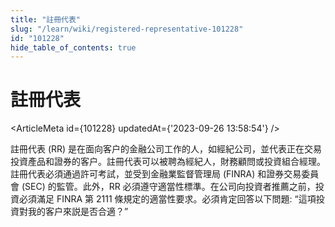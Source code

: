 ```yaml
---
title: "註冊代表"
slug: "/learn/wiki/registered-representative-101228"
id: "101228"
hide_table_of_contents: true
---
```



# 註冊代表

<ArticleMeta id={101228} updatedAt={'2023-09-26 13:58:54'} />
<div className='border-solid border-b border-t-0 my-4 border-[var(--ifm-color-gray-300)]' />

註冊代表 (RR) 是在面向客户的金融公司工作的人，如經紀公司，並代表正在交易投資產品和證券的客户。註冊代表可以被聘為經紀人，財務顧問或投資組合經理。註冊代表必須通過許可考試，並受到金融業監督管理局 (FINRA) 和證券交易委員會 (SEC) 的監管。此外，RR 必須遵守適當性標準。在公司向投資者推薦之前，投資必須滿足 FINRA 第 2111 條規定的適當性要求。必須肯定回答以下問題: “這項投資對我的客户來説是否合適？”
